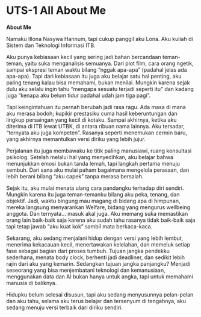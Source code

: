 # UTS-1 All About Me
 **About Me**

Namaku Illona Nasywa Hannum, tapi cukup panggil aku Lona. Aku kuliah di Sistem dan Teknologi Informasi ITB.

Aku punya kebiasaan kecil yang sering jadi bahan bercandaan teman-teman, yaitu suka menganalisis semuanya. Dari plot film, cara orang ngetik, sampai ekspresi teman waktu bilang “nggak apa-apa” (padahal jelas ada apa-apa). Tapi dari kebiasaan itu juga aku belajar satu hal penting, aku paling tenang kalau bisa memahami, bukan menilai. Mungkin karena sejak dulu aku selalu ingin tahu “mengapa sesuatu terjadi seperti itu” dan kadang juga “kenapa aku belum tidur padahal udah jam tiga pagi”.

Tapi keingintahuan itu pernah berubah jadi rasa ragu. Ada masa di mana aku merasa bodoh; kupikir prestasiku cuma hasil keberuntungan dan lingkup persaingan yang kecil di kotaku. Sampai akhirnya, ketika aku diterima di ITB lewat UTBK, di antara ribuan nama lainnya. Aku tersadar, “ternyata aku juga kompeten”. Rasanya seperti menemukan cermin baru, yang akhirnya memantulkan versi diriku yang lebih jujur.

Perjalanan itu juga membawaku ke titik paling manusiawi, ruang konsultasi psikolog. Setelah melalui hal yang menyedihkan, aku belajar bahwa menunjukkan emosi bukan tanda lemah, tapi langkah pertama menuju sembuh. Dari sana aku mulai paham bagaimana mengelola perasaan, dan lebih berani bilang “aku capek” tanpa merasa bersalah.

Sejak itu, aku mulai menata ulang cara pandangku terhadap diri sendiri. Mungkin karena itu juga teman-temanku bilang aku peka, tenang, dan objektif. Jadi, waktu bingung mau magang di bidang apa di himpunan, mereka langsung menyarankan Welfare, bidang yang mengurus wellbeing anggota. Dan ternyata... masuk akal juga. Aku memang suka memastikan orang lain baik-baik saja karena aku sudah tahu rasanya tidak baik-baik saja tapi tetap jawab “aku kuat kok” sambil mata berkaca-kaca.

Sekarang, aku sedang menjalani hidup dengan versi yang lebih lembut, menerima kekacauan kecil, menertawakan kelelahan, dan memeluk setiap fase sebagai bagian dari proses tumbuh. Tujuan jangka pendekku sederhana, menata body clock, berhenti jadi deadliner, dan sedikit lebih rajin dari aku yang kemarin. Sedangkan tujuan jangka panjangku? Menjadi seseorang yang bisa menjembatani teknologi dan kemanusiaan, menggunakan data dan AI bukan hanya untuk angka, tapi untuk memahami manusia di baliknya.

Hidupku belum selesai disusun, tapi aku sedang menyusunnya pelan-pelan dan aku tahu, selama aku terus belajar dan tersenyum di tengahnya, aku sedang menuju versi terbaik dari diriku sendiri.
